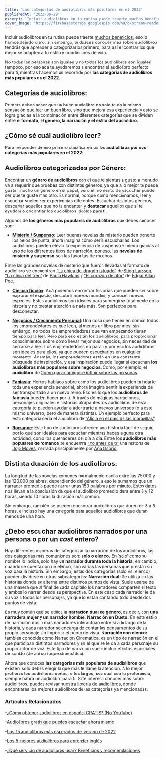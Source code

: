 ```yaml
---
title: 'Las categorías de audiolibros más populares en el 2022'
publishedAt: '2022-06-29'
excerpt: 'Incluir audiolibros en tu rutina puede traerte muchos beneficios, eso lo hemos dejado claro, sin embargo, si deseas conocer más sobre audiolibros tendrás que aprender a categorizarlos primero, para así encontrar los que mejor se adapten a tu estilo y condiciones de vida...'
cover_image: 'https://firebasestorage.googleapis.com/v0/b/stream-readers-prod.appspot.com/o/blog_images%2Fcategorias-de-audiolibros-mas-populares.webp?alt=media&token=7cb74285-2bdb-4825-8fed-fefb6b68dc91'
---
```


Incluir audiolibros en tu rutina puede traerte [muchos beneficios](https://www.streamreaders.com/blog/que-servicio-de-audiolibros-usar), eso lo hemos dejado claro, sin embargo, si deseas conocer más sobre audiolibros tendrás que aprender a categorizarlos primero, para así encontrar los que mejor se adapten a tu estilo y condiciones de vida. 

No todas las personas son iguales y no todos los audiolibros son iguales tampoco, por eso acá te ayudaremos a encontrar el audiolibro perfecto para ti, mientras hacemos un recorrido por **las categorías de audiolibros más populares en el 2022**.

## Categorías de audiolibros:

Primero debes saber que un buen audiolibro no solo te da la misma sensación que leer un buen libro, sino que mejora esa experiencia y esto se logra gracias a la combinación entre diferentes categorías que se dividen entre **el formato, el género, la narración y el estilo del audiolibro**.
   
## ¿Cómo sé cuál audiolibro leer?

Para responder de eso primero clasificaremos los **audiolibros por sus categorías más populares en el 2022**:

## Audiolibros categorizados por Género:

Encontrar un **género de audiolibros** con el que te sientas a gusto a menudo va a requerir que pruebes con distintos géneros, ya que a lo mejor te puede gustar mucho un género en el papel, pero al momento de escuchar puede ser que te guste más otro. 
Es normal, porque como mencionamos, leer y escuchar suelen ser experiencias diferentes. 
Escuchar distintos géneros, descartar aquellos que no te encanten y **destacar** aquellos que sí te ayudará a encontrar los audiolibros ideales para ti.

Algunos de **los géneros más populares de audiolibros** que debes conocer son:

- **[Misterio / Suspenso](https://amzn.to/3ua9tK7)**: Leer buenas novelas de misterio pueden ponerte los pelos de punta, ahora imagina cómo sería escucharlas. Los audiolibros pueden elevar la experiencia de suspenso y miedo gracias al uso de los diferentes tipos de narración, por eso, las **novelas de misterio y suspenso** son las favoritas de muchos.  

Entre las grandes novelas de misterio que fueron llevadas al formato de audiolibro se encuentran [“La chica del dragón tatuado”](https://amzn.to/3ORpk85) de [Stieg Larsson](https://amzn.to/3y9pj91), [“La chica del tren”](https://amzn.to/3NN95s5) de [Paula Hawkins](https://amzn.to/3OQJO0S) y [“El corazón delator”](https://www.streamreaders.com/books/el-corazon-delator) de [Edgar Allan Poe](https://amzn.to/3bzk7n7). 

- **[Ciencia ficción](https://amzn.to/3OVTOWu)**: Acá podemos encontrar historias que pueden ser sobre explorar el espacio, descubrir nuevos mundos, y conocer nuevas especies. 
Estos audiolibros son ideales para sumergirse totalmente en la historia y no prestar atención a nada más. Son perfectos para desconectar. 

- **[Negocios / Crecimiento Personal](https://amzn.to/3yaaZgk)**: Una cosa que tienen en común todos los emprendedores es que leen, al menos un libro por mes, sin embargo, no todos los emprendedores que van empezando tienen tiempo para leer. 
Pero para eso están los audiolibros, para proporcionar conocimientos sobre cómo llevar mejor sus negocios, sin necesidad de sentarse a leer. 
Los emprendedores no paran y por eso los audiolibros son ideales para ellos, ya que pueden escucharlos en cualquier momento. 
Además, los emprendedores están en una constante búsqueda de inspiración, y esa inspiración puede llegar si escuchan **los audiolibros más populares sobre negocios**. Como, por ejemplo, el **audiolibro** de [Cómo ganar amigos e influir sobre las personas](https://amzn.to/3bIC2rq). 

- **[Fantasía](https://amzn.to/3QZMZFr)**: Hemos hablado sobre cómo los audiolibros pueden brindarte toda una experiencia sensorial, ahora imagina sentir la experiencia de ser transportado a un nuevo reino. Eso es lo que los **audiolibros de fantasía** pueden hacer por ti. 
A través de mágicas narraciones, personajes originales e historias atrapantes los audiolibros de esta categoría te pueden ayudar a adentrarte a nuevos universos (o a este mismo universo, pero de manera distinta). Un ejemplo perfecto para esta categoría sería el audiolibro de [“Alicia en el país de las maravillas”](https://www.streamreaders.com/books/alicia). 

- **[Romance](https://amzn.to/3y5ktcM)**: Este tipo de audiolibros ofrecen una historia fácil de seguir, por lo que son ideales para escuchar mientras haces alguna otra actividad, como los quehaceres del día a día. 
Entre los **audiolibros más populares de romance** se encuentra [“Yo antes de ti”](https://amzn.to/3R0ZbFJ) una historia de [Jojo Moyes](https://amzn.to/3R0ZbFJ), narrada principalmente por [Ana Osorio](https://amzn.to/3a89mrB). 



## Distinta duración de los audiolibros:

La longitud de las novelas comunes normalmente oscila entre las 75.000 y las 120.000 palabras, dependiendo del género, a eso le sumamos que un narrador promedio puede narrar unas 150 palabras por minuto. Estos datos nos llevan a la conclusión de que el audiolibro promedio dura entre 8 y 12 horas, siendo 10 horas la duración más común. 

Sin embargo, también se pueden encontrar audiolibros que duren de 3 a 5 horas, e incluso hay una categoría para aquellos audiolibros que duran menos de una hora. 
 
## ¿Debo escuchar audiolibros narrados por una persona o por un *cast* entero?
Hay diferentes maneras de categorizar la narración de los audiolibros, las dos categorías más comuniones son: **solo o elenco.** 
En ‘solo’ como su nombre lo indica, solo hay **un narrador durante toda la historia**, en cambio, cuando se cuenta con un elenco, son varias las personas que prestan su voz para la historia. Sin embargo, estas dos categorías (solo vs. elenco) pueden dividirse en otras subcategorías: 
**Narración dual:** Se utiliza en las historias donde se alterna entre distintos puntos de vista. Suele usarse de una manera que al final de cada capítulo los narradores comparten el texto y ambos lo narran desde su perspectiva. 
En este caso cada narrador le da su voz a todos los personajes, ya que lo están contando todo desde dos puntos de vista.  

Es muy común que se utilice la **narración dual de género**, es decir, con **una narradora mujer y un narrador hombre**. 
**Narración en Dueto:** En este estilo de narración dos o más narradores interactúan entre sí a lo largo de la historia, y cada narrador se encarga de contar los pensamientos de su propio personaje sin importar el punto de vista. 
**Narración con elenco:** también conocida como Narración Cinemática, es un tipo de narración en el que participan distintos narradores y en el que se le da a cada personaje su propio actor de voz. Este tipo de narración suele incluir efectos especiales de sonido (de ahí su toque cinemático).
 
Ahora que conoces **las categorías más populares de audiolibros** que existen, solo debes elegir la que más te llame la atención. A lo mejor prefieres los audiolibros cortos, o los largos, sea cual sea tu preferencia, siempre habrá un audiolibro para ti. 
Si te interesa conocer más sobre audiolibros, puedes revisar nuestra [librería de audiolibros](https://www.streamreaders.com/#books), dónde encontrarás los mejores audiolibros de las categorías ya mencionadas. 

### Artículos Relacionados

-[¿Cómo obtener audiolibros en español GRATIS? (No YouTube)](https://www.streamreaders.com/blog/como-obtener-audiolibros)

-[Audiolibros gratis que puedes escuchar ahora mismo](https://www.streamreaders.com/blog/audiolibros-gratis)

-[Los 15 audiolibros más esperados del verano de 2022](https://www.streamreaders.com/blog/los-15-audiolibros-mas-esperados)

-[Los 5 mejores audiolibros para aprender inglés](https://www.streamreaders.com/blog/los-5-mejores-audiolibros)

-[¿Qué servicio de audiolibros usar? Beneficios y recomendaciones](https://www.streamreaders.com/blog/que-servicio-de-audiolibros-usar)
